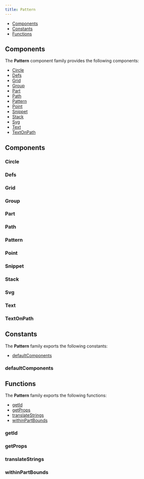 ```yaml
---
title: Pattern
---
```



<DocusaurusDoc>

- [Components](#components)
- [Constants](#constants)
- [Functions](#functions)

## Components

The **Pattern** component family provides the following components:

- [Circle](#circle)
- [Defs](#defs)
- [Grid](#grid)
- [Group](#group)
- [Part](#part)
- [Path](#path)
- [Pattern](#pattern)
- [Point](#point)
- [Snippet](#snippet)
- [Stack](#stack)
- [Svg](#svg)
- [Text](#text)
- [TextOnPath](#textonpath)

## Components

### Circle

<ComponentDocs docs={jsdoc.jsdocCircle} example={Example} />

### Defs

<ComponentDocs docs={jsdoc.jsdocDefs} example={Example} />

### Grid

<ComponentDocs docs={jsdoc.jsdocGrid} example={Example} />

### Group

<ComponentDocs docs={jsdoc.jsdocGroup} example={Example} />

### Part

<ComponentDocs docs={jsdoc.jsdocPart} example={Example} />

### Path

<ComponentDocs docs={jsdoc.jsdocPath} example={Example} />

### Pattern

<ComponentDocs docs={jsdoc.jsdocPattern} example={Example} />

### Point

<ComponentDocs docs={jsdoc.jsdocPoint} example={Example} />

### Snippet

<ComponentDocs docs={jsdoc.jsdocSnippet} example={Example} />

### Stack

<ComponentDocs docs={jsdoc.jsdocStack} example={Example} />

### Svg

<ComponentDocs docs={jsdoc.jsdocSvg} example={Example} />

### Text

<ComponentDocs docs={jsdoc.jsdocText} example={Example} />

### TextOnPath

<ComponentDocs docs={jsdoc.jsdocTextOnPath} example={Example} />

## Constants

The **Pattern** family exports the following constants:

- [defaultComponents](#defaultcomponents)

### defaultComponents

<ConstantDocs docs={cdoc.jsdocdefaultComponents} />

## Functions

The **Pattern** family exports the following functions:

- [getId](#getid)
- [getProps](#getprops)
- [translateStrings](#translatestrings)
- [withinPartBounds](#withinpartbounds)

### getId

<FunctionDocs docs={fndoc.jsdocgetId} />

### getProps

<FunctionDocs docs={fndoc.jsdocgetProps} />

### translateStrings

<FunctionDocs docs={fndoc.jsdoctranslateStrings} />

### withinPartBounds

<FunctionDocs docs={fndoc.jsdocwithinPartBounds} />

</DocusaurusDoc>
